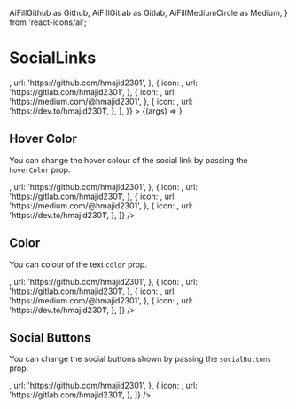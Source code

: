   AiFillGithub as Github,
  AiFillGitlab as Gitlab,
  AiFillMediumCircle as Medium,
} from 'react-icons/ai';


<Meta title="SocialLinks" component={SocialLinks} />

# SocialLinks

<Preview>
  <Story
    name="Basic"
    args={{
      color: 'gray-500',
      hoverColor: 'blue-500',
      links: [
        {
          icon: <Github />,
          url: 'https://github.com/hmajid2301',
        },
        {
          icon: <Gitlab />,
          url: 'https://gitlab.com/hmajid2301',
        },
        {
          icon: <Medium />,
          url: 'https://medium.com/@hmajid2301',
        },
        {
          icon: <Dev />,
          url: 'https://dev.to/hmajid2301',
        },
      ],
    }}
  >
    {(args) => <SocialLinks {...args} />}
  </Story>
</Preview>

<Props story="Basic" />

## Hover Color

You can change the hover colour of the social link by passing the `hoverColor` prop.

<Preview>
  <Story name="Hover Color">
    <SocialLinks
      color="gray-500"
      hoverColor="purple-500"
      links={[
        {
          icon: <Github />,
          url: 'https://github.com/hmajid2301',
        },
        {
          icon: <Gitlab />,
          url: 'https://gitlab.com/hmajid2301',
        },
        {
          icon: <Medium />,
          url: 'https://medium.com/@hmajid2301',
        },
        {
          icon: <Dev />,
          url: 'https://dev.to/hmajid2301',
        },
      ]}
    />
  </Story>
</Preview>

## Color

You can colour of the text `color` prop.

<Preview>
  <Story name="Color">
    <SocialLinks
      color="purple-500"
      hoverColor="blue-500"
      links={[
        {
          icon: <Github />,
          url: 'https://github.com/hmajid2301',
        },
        {
          icon: <Gitlab />,
          url: 'https://gitlab.com/hmajid2301',
        },
        {
          icon: <Medium />,
          url: 'https://medium.com/@hmajid2301',
        },
        {
          icon: <Dev />,
          url: 'https://dev.to/hmajid2301',
        },
      ]}
    />
  </Story>
</Preview>

## Social Buttons

You can change the social buttons shown by passing the `socialButtons` prop.

<Preview>
  <Story name="SocialButtons">
    <SocialLinks
      color="purple-500"
      hoverColor="blue-500"
      links={[
        {
          icon: <Github />,
          url: 'https://github.com/hmajid2301',
        },
        {
          icon: <Gitlab />,
          url: 'https://gitlab.com/hmajid2301',
        },
      ]}
    />
  </Story>
</Preview>
